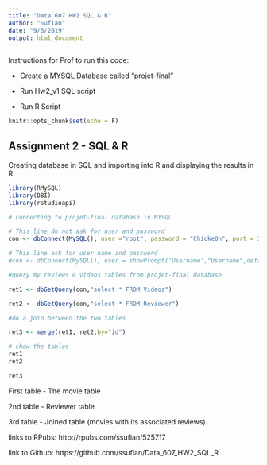 ```yaml
---
title: "Data 607 HW2 SQL & R"
author: "Sufian"
date: "9/6/2019"
output: html_document
---
```


Instructions for Prof to run this code:

- Create a MYSQL Database called "projet-final"

- Run Hw2_v1 SQL script

- Run R Script

```r
knitr::opts_chunk$set(echo = F)
```

## Assignment 2 - SQL & R 

Creating database in SQL and importing into R and displaying the results in R

```r
library(RMySQL)
library(DBI)
library(rstudioapi)

# connecting to projet-final database in MYSQL

# This line do not ask for user and password
con <- dbConnect(MySQL(), user ="root", password = "Chicke0n", port = 3306, dbname = "projet-final",host = "localhost")

# This line ask for user name and password
#con <- dbConnect(MySQL(), user = showPrompt('Username',"Username",default="root"), password = askForPassword(), port = 3306, dbname = "projet-final",host = "localhost")

#query my reviews & videos tables from projet-final database

ret1 <- dbGetQuery(con,"select * FROM Videos")

ret2 <- dbGetQuery(con,"select * FROM Reviewer")

#do a join between the two tables

ret3 <- merge(ret1, ret2,by="id")

# show the tables
ret1
ret2

ret3


```

First table - The movie table

2nd table - Reviewer table

3rd table - Joined table (movies with its associated reviews)

links to RPubs:
http://rpubs.com/ssufian/525717

link to Github:
https://github.com/ssufian/Data_607_HW2_SQL_R


